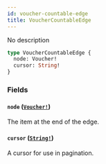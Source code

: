 ```yaml
---
id: voucher-countable-edge
title: VoucherCountableEdge
---
```


No description

```graphql
type VoucherCountableEdge {
  node: Voucher!
  cursor: String!
}
```

### Fields

#### `node` ([`Voucher!`](/docs/developer/api-reference/objects/voucher))

The item at the end of the edge.

#### `cursor` ([`String!`](/docs/developer/api-reference/scalars/string))

A cursor for use in pagination.
